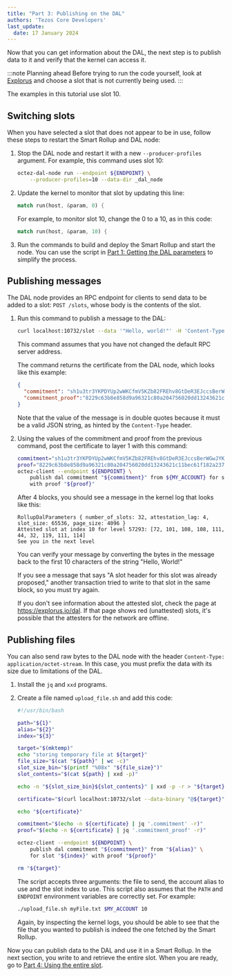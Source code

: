 ```yaml
---
title: "Part 3: Publishing on the DAL"
authors: 'Tezos Core Developers'
last_update:
  date: 17 January 2024
---
```


Now that you can get information about the DAL, the next step is to publish data to it and verify that the kernel can access it.

:::note Planning ahead
Before trying to run the code yourself, look at [Explorus](https://explorus.io/dal) and choose a slot that is not currently being used.
:::

The examples in this tutorial use slot 10.

## Switching slots

When you have selected a slot that does not appear to be in use, follow these steps to restart the Smart Rollup and DAL node:

1. Stop the DAL node and restart it with a new `--producer-profiles` argument.
For example, this command uses slot 10:

   ```bash
   octez-dal-node run --endpoint ${ENDPOINT} \
       --producer-profiles=10 --data-dir _dal_node
   ```

1. Update the kernel to monitor that slot by updating this line:

   ```rust
   match run(host, &param, 0) {
   ```

   For example, to monitor slot 10, change the 0 to a 10, as in this code:

   ```rust
   match run(host, &param, 10) {
   ```

1. Run the commands to build and deploy the Smart Rollup and start the node.
You can use the script in [Part 1: Getting the DAL parameters](./get-dal-params) to simplify the process.

## Publishing messages

The DAL node provides an RPC endpoint for clients to send data to be added to a slot: `POST /slots`, whose body is the contents of the slot.

1. Run this command to publish a message to the DAL:

   ```bash
   curl localhost:10732/slot --data '"Hello, world!"' -H 'Content-Type: application/json'
   ```

   This command assumes that you have not changed the default RPC server address.

   The command returns the certificate from the DAL node, which looks like this example:

   ```json
   {
     "commitment": "sh1u3tr3YKPDYUp2wWKCfmV5KZb82FREhv8GtDeR3EJccsBerWGwJYKufsDNH8rk4XqGrXdooZ",
     "commitment_proof":"8229c63b8e858d9a96321c80a204756020dd13243621c11bec61f182a23714cf6e0985675fff45f1164657ad0c7b9418"
   }
   ```

   Note that the value of the message is in double quotes because it must be a valid JSON string, as hinted by the `Content-Type` header.

1. Using the values of the commitment and proof from the previous command, post the certificate to layer 1 with this command:

   ```bash
   commitment="sh1u3tr3YKPDYUp2wWKCfmV5KZb82FREhv8GtDeR3EJccsBerWGwJYKufsDNH8rk4XqGrXdooZ"
   proof="8229c63b8e858d9a96321c80a204756020dd13243621c11bec61f182a23714cf6e0985675fff45f1164657ad0c7b9418"
   octez-client --endpoint ${ENDPOINT} \
       publish dal commitment "${commitment}" from ${MY_ACCOUNT} for slot 10 \
       with proof "${proof}"
   ```

   After 4 blocks, you should see a message in the kernel log that looks like this:

   ```
   RollupDalParameters { number_of_slots: 32, attestation_lag: 4, slot_size: 65536, page_size: 4096 }
   Attested slot at index 10 for level 57293: [72, 101, 108, 108, 111, 44, 32, 119, 111, 114]
   See you in the next level
   ```

   You can verify your message by converting the bytes in the message back to the first 10 characters of the string "Hello, World!"

   If you see a message that says "A slot header for this slot was already proposed," another transaction tried to write to that slot in the same block, so you must try again.

   If you don't see information about the attested slot, check the page at https://explorus.io/dal.
   If that page shows red (unattested) slots, it's possible that the attesters for the network are offline.

## Publishing files

You can also send raw bytes to the DAL node with the header `Content-Type: application/octet-stream`.
In this case, you must prefix the data with its size due to limitations of the DAL.

1. Install the `jq` and `xxd` programs.

1. Create a file named `upload_file.sh` and add this code:

   ```bash
   #!/usr/bin/bash

   path="${1}"
   alias="${2}"
   index="${3}"

   target="$(mktemp)"
   echo "storing temporary file at ${target}"
   file_size="$(cat "${path}" | wc -c)"
   slot_size_bin="$(printf "%08x" "${file_size}")"
   slot_contents="$(cat ${path} | xxd -p)"

   echo -n "${slot_size_bin}${slot_contents}" | xxd -p -r > "${target}"

   certificate="$(curl localhost:10732/slot --data-binary "@${target}" -H 'Content-Type: application/octet-stream')"

   echo "${certificate}"

   commitment="$(echo -n ${certificate} | jq '.commitment' -r)"
   proof="$(echo -n ${certificate} | jq '.commitment_proof' -r)"

   octez-client --endpoint ${ENDPOINT} \
       publish dal commitment "${commitment}" from "${alias}" \
       for slot "${index}" with proof "${proof}"

   rm "${target}"
   ```

   The script accepts three arguments: the file to send, the account alias to use and the slot index to use.
   This script also assumes that the `PATH` and `ENDPOINT` environment variables are correctly set.
   For example:

   ```bash
   ./upload_file.sh myFile.txt $MY_ACCOUNT 10
   ```

   Again, by inspecting the kernel logs, you should be able to see that the file that you wanted to publish is indeed the one fetched by the Smart Rollup.

Now you can publish data to the DAL and use it in a Smart Rollup.
In the next section, you write to and retrieve the entire slot.
When you are ready, go to [Part 4: Using the entire slot](./using-full-slot).

